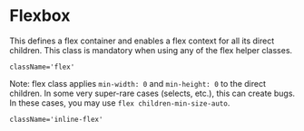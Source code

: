 

<Meta title={getTitle(__filename)} />

# Flexbox

This defines a flex container and enables a flex context for all its direct children. This class is mandatory when using any of the flex helper classes.

`className='flex'`

<Canvas withSource="true">
    <Story id="css-utilities-flexbox-flex--flex" />
</Canvas>

Note: flex class applies `min-width: 0` and `min-height: 0` to the direct children. In some very super-rare cases (selects, etc.), this can create bugs. In these cases, you may use `flex children-min-size-auto`.

<div class="hidden">
    <Primary />
</div>

`className='inline-flex'`

<Canvas withSource="true">
    <Story id="css-utilities-flexbox-flex--inline-flex" />
</Canvas>
